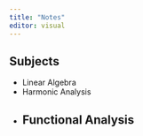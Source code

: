 ```yaml
---
title: "Notes"
editor: visual
---
```


## Subjects

- Linear Algebra
- Harmonic Analysis 
- Functional Analysis
---
